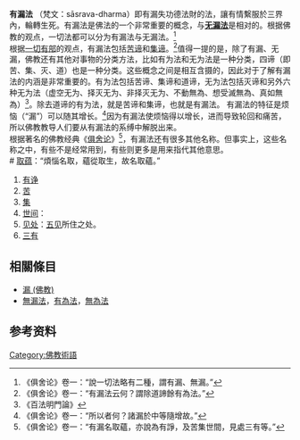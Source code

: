 {{佛教}}

'''有漏法''' （梵文：sāsrava-dharma）即有漏失功德法財的法，讓有情繫服於三界內，輪轉生死。有漏法是佛法的一个非常重要的概念，与'''[[无漏法|无漏法]]'''是相对的。根据佛教的观点，一切法都可以分为有漏法与无漏法。<ref>《俱舍论》卷一：“說一切法略有二種，謂有漏、無漏。”</ref><br />
根据[[一切有部|一切有部]]的观点，有漏法包括[[苦谛|苦谛]]和[[集谛|集谛]]。<ref>《俱舍论》卷一：“有漏法云何？謂除道諦餘有為法。”</ref>值得一提的是，除了有漏、无漏，佛教还有其他对事物的分类方法，比如有为法和无为法是一种分类，四谛（即苦、集、灭、道）也是一种分类。这些概念之间是相互含摄的，因此对于了解有漏法的内涵是非常重要的。有为法包括苦谛、集谛和道谛，无为法包括灭谛和另外六种无为法（虚空无为、择灭无为、非择灭无为、不動無為、想受滅無為、真如無為）<ref>《百法明門論》</ref>。除去道谛的有为法，就是苦谛和集谛，也就是有漏法。
有漏法的特征是烦恼（“漏”）可以随其增长。<ref>《俱舍论》卷一：“所以者何？諸漏於中等隨增故。”</ref>因为有漏法使烦恼得以增长，进而导致轮回和痛苦，所以佛教教导人们要从有漏法的系缚中解脱出来。<br />
根据著名的佛教经典《[[俱舍论|俱舍论]]》<ref>《俱舍论》卷一：“有漏名取蘊，亦說為有諍，及苦集世間，見處三有等。”</ref>，有漏法还有很多其他名称。但事实上，这些名称之中，有些不是经常用到，有些则更多是用来指代其他意思。<br />
# [[取蕴|取蕴]]：“煩惱名取，蘊從取生，故名取蘊。”
# [[有诤|有诤]]
# [[苦_(佛教)|苦]]
# [[集諦|集]]
# [[世间|世间]]：
# [[见处|见处]]：[[五见|五见]]所住之处。
# [[三有|三有]]

==相關條目==
*[[漏_(佛教)|漏 (佛教)]]
*[[無漏法|無漏法]]，[[有為法|有為法]]，[[無為法|無為法]]

== 参考资料 ==
<references />


[[Category:佛教術語|Category:佛教術語]]